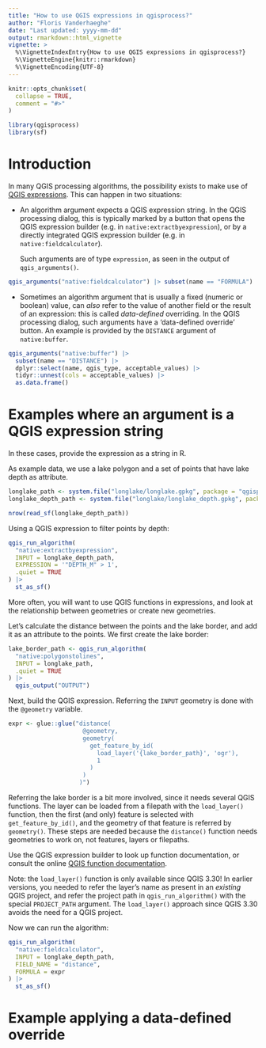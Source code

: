 ```yaml
---
title: "How to use QGIS expressions in qgisprocess?"
author: "Floris Vanderhaeghe"
date: "Last updated: yyyy-mm-dd"
output: rmarkdown::html_vignette
vignette: >
  %\VignetteIndexEntry{How to use QGIS expressions in qgisprocess?}
  %\VignetteEngine{knitr::rmarkdown}
  %\VignetteEncoding{UTF-8}
---
```


```r
knitr::opts_chunk$set(
  collapse = TRUE,
  comment = "#>"
)
```

```r
library(qgisprocess)
library(sf)
```

# Introduction

In many QGIS processing algorithms, the possibility exists to make use of [QGIS expressions](https://docs.qgis.org/latest/en/docs/user_manual/expressions/index.html).
This can happen in two situations:

- An algorithm argument expects a QGIS expression string.
In the QGIS processing dialog, this is typically marked by a button that opens the QGIS expression builder (e.g. in `native:extractbyexpression`), or by a directly integrated QGIS expression builder (e.g. in `native:fieldcalculator`).

  Such arguments are of type `expression`, as seen in the output of `qgis_arguments()`.
  
```r
qgis_arguments("native:fieldcalculator") |> subset(name == "FORMULA")
```

- Sometimes an algorithm argument that is usually a fixed (numeric or boolean) value, can _also_ refer to the value of another field or the result of an expression: this is called _data-defined_ overriding.
In the QGIS processing dialog, such arguments have a 'data-defined override' button.
An example is provided by the `DISTANCE` argument of `native:buffer`.

```r
qgis_arguments("native:buffer") |> 
  subset(name == "DISTANCE") |> 
  dplyr::select(name, qgis_type, acceptable_values) |> 
  tidyr::unnest(cols = acceptable_values) |> 
  as.data.frame()
```

# Examples where an argument is a QGIS expression string

In these cases, provide the expression as a string in R.

As example data, we use a lake polygon and a set of points that have lake depth as attribute.

```r
longlake_path <- system.file("longlake/longlake.gpkg", package = "qgisprocess")
longlake_depth_path <- system.file("longlake/longlake_depth.gpkg", package = "qgisprocess")
```

```r
nrow(read_sf(longlake_depth_path))
```

Using a QGIS expression to filter points by depth:

```r
qgis_run_algorithm(
  "native:extractbyexpression",
  INPUT = longlake_depth_path,
  EXPRESSION = '"DEPTH_M" > 1',
  .quiet = TRUE
) |>
  st_as_sf()
```

More often, you will want to use QGIS functions in expressions, and look at the relationship between geometries or create new geometries.

Let's calculate the distance between the points and the lake border, and add it as an attribute to the points.
We first create the lake border:

```r
lake_border_path <- qgis_run_algorithm(
  "native:polygonstolines", 
  INPUT = longlake_path,
  .quiet = TRUE
) |> 
  qgis_output("OUTPUT")
```

Next, build the QGIS expression.
Referring the `INPUT` geometry is done with the `@geometry` variable.

```r
expr <- glue::glue("distance(
                     @geometry, 
                     geometry(
                       get_feature_by_id(
                         load_layer('{lake_border_path}', 'ogr'), 
                         1
                       )
                     )
                    )")
```

Referring the lake border is a bit more involved, since it needs several QGIS functions.
The layer can be loaded from a filepath with the `load_layer()` function, then the first (and only) feature is selected with `get_feature_by_id()`, and the geometry of that feature is referred by `geometry()`.
These steps are needed because the `distance()` function needs geometries to work on, not features, layers or filepaths.

Use the QGIS expression builder to look up function documentation, or consult the online [QGIS function documentation](https://docs.qgis.org/latest/en/docs/user_manual/expressions/functions_list.html).

Note: the `load_layer()` function is only available since QGIS 3.30!
In earlier versions, you needed to refer the layer's name as present in an _existing_ QGIS project, and refer the project path in `qgis_run_algorithm()` with the special `PROJECT_PATH` argument.
The `load_layer()` approach since QGIS 3.30 avoids the need for a QGIS project.

Now we can run the algorithm:

```r
qgis_run_algorithm(
  "native:fieldcalculator",
  INPUT = longlake_depth_path,
  FIELD_NAME = "distance",
  FORMULA = expr
) |> 
  st_as_sf()
```

# Example applying a data-defined override








